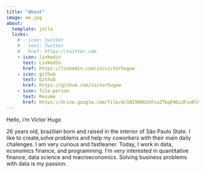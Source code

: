 ```yaml
---
title: "About"
image: me.jpg
about:
  template: jolla
  links:
    # - icon: twitter
    #   text: Twitter
    #   href: https://twitter.com
    - icon: linkedin
      text: LinkedIn
      href: https://linkedin.com/in/victorhugow
    - icon: github
      text: Github
      href: https://github.com/victorhugow
    - icon: file-person
      text: Resume
      href: https://drive.google.com/file/d/1NI5R0U1hFcuZTbqF9QidFsnRlR_zqKDI/view?usp=sharing
---
```


Hello, i'm Victor Hugo

26 years old, brazilian born and raised in the interior of São Paulo State. I like to create,solve problems and help my coworkers with their main daily chalenges. I am very curious and fastleaner. Today, I work in data, economics finance, and programming. I'm very interested in quantitative finance, data science and macroeconomics. Solving business problems with data is my passion.
